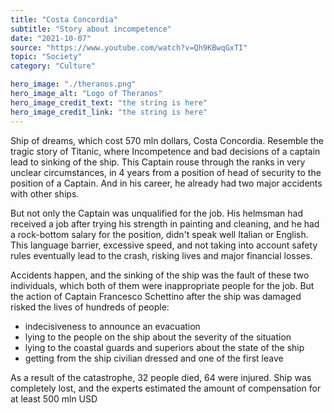 ---
title: "Costa Concordia"
subtitle: "Story about incompetence"
date: "2021-10-07"
source: "https://www.youtube.com/watch?v=Qh9KBwqGxTI"
topic: "Society"
category: "Culture"

hero_image: "./theranos.png"
hero_image_alt: "Logo of Theranos"
hero_image_credit_text: "the string is here"
hero_image_credit_link: "the string is here"
---

Ship of dreams, which cost 570 mln dollars, Costa Concordia. Resemble
the tragic story of Titanic, where Incompetence and bad decisions of a captain lead to sinking of the ship. This Captain rouse through the ranks in very unclear circumstances, in 4 years from a position of head of security to the position of a Captain. And in his career, he already had two major accidents
with other ships.

But not only the Captain was unqualified for the job. His helmsman had received a job after trying his strength in painting and cleaning, and he had a rock-bottom salary
for the position, didn't speak well Italian or English. This language barrier, excessive
speed, and not taking into account safety rules eventually lead to the crash, 
risking lives and major financial losses.

Accidents happen, and the sinking of the ship was the fault of these two 
individuals, which both of them were inappropriate people for the job. But the action
of Captain Francesco Schettino after the ship was damaged risked the lives of 
hundreds of people:
- indecisiveness to announce an evacuation
- lying to the people on the ship about the severity of the situation
- lying to the coastal guards and superiors about the state of the ship 
- getting from the ship civilian dressed and one of the first leave

As a result of the catastrophe, 32 people died, 64 were injured. Ship was completely
lost, and the experts estimated the amount of compensation for at least 500 mln USD